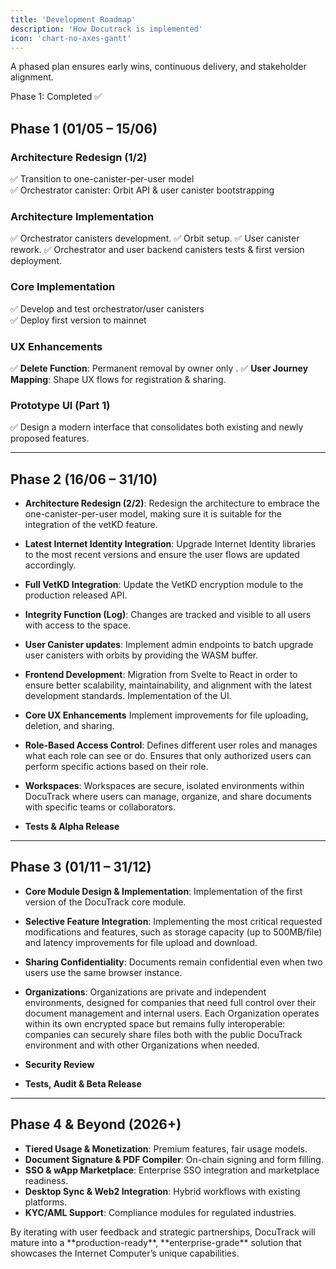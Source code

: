 ```yaml
---
title: 'Development Roadmap'
description: 'How Docutrack is implemented'
icon: 'chart-no-axes-gantt'
---
```


A phased plan ensures early wins, continuous delivery, and stakeholder alignment.

<TableOfContents />

<Callout emoji="🚀">
Phase 1: Completed ✅
</Callout>

## Phase 1 (01/05 – 15/06)

### Architecture Redesign (1/2)
✅ Transition to one-canister-per-user model  
✅ Orchestrator canister: Orbit API & user canister bootstrapping

### Architecture Implementation
✅ Orchestrator canisters development.
✅ Orbit setup.
✅ User canister rework.
✅ Orchestrator and user backend canisters tests & first version deployment.

### Core Implementation
✅ Develop and test orchestrator/user canisters  
✅ Deploy first version to mainnet

### UX Enhancements
✅ **Delete Function**: Permanent removal by owner only  .
✅ **User Journey Mapping**: Shape UX flows for registration & sharing.

### Prototype UI (Part 1)
✅ Design a modern interface that consolidates both existing and newly proposed features.

---

## Phase 2 (16/06 – 31/10)

- **Architecture Redesign (2/2)**: Redesign the architecture to embrace the one-canister-per-user model, making sure it is suitable for the integration of the vetKD feature.

- **Latest Internet Identity Integration**: Upgrade Internet Identity libraries to the most recent versions and ensure the user flows are updated accordingly.

- **Full VetKD Integration**: Update the VetKD encryption module to the production released API.

- **Integrity Function (Log)**: Changes are tracked and visible to all users with access to the space.

- **User Canister updates**: Implement admin endpoints to batch upgrade user canisters with orbits by providing the WASM buffer.

- **Frontend Development**: Migration from Svelte to React in order to ensure better scalability, maintainability, and alignment with the latest development standards.
Implementation of the UI.

- **Core UX Enhancements**
Implement improvements for file uploading, deletion, and sharing.

- **Role-Based Access Control**: Defines different user roles and manages what each role can see or do.
Ensures that only authorized users can perform specific actions based on their role.

- **Workspaces**: Workspaces are secure, isolated environments within DocuTrack where users can manage, organize, and share documents with specific teams or collaborators.

- **Tests & Alpha Release**

---

## Phase 3 (01/11 – 31/12)

- **Core Module Design & Implementation**: Implementation of the first version of the DocuTrack core module.

- **Selective Feature Integration**: Implementing the most critical requested modifications and features, such as storage capacity (up to 500MB/file) and latency improvements for file upload and download.

- **Sharing Confidentiality**: Documents remain confidential even when two users use the same browser instance.

- **Organizations**: Organizations are private and independent environments, designed for companies that need full control over their document management and internal users.
Each Organization operates within its own encrypted space but remains fully interoperable: companies can securely share files both with the public DocuTrack environment and with other Organizations when needed.

- **Security Review**

- **Tests, Audit & Beta Release**
---

## Phase 4 & Beyond (2026+)

- **Tiered Usage & Monetization**: Premium features, fair usage models.
- **Document Signature & PDF Compiler**: On-chain signing and form filling.  
- **SSO & wApp Marketplace**: Enterprise SSO integration and marketplace readiness.  
- **Desktop Sync & Web2 Integration**: Hybrid workflows with existing platforms.  
- **KYC/AML Support**: Compliance modules for regulated industries.

<Callout emoji="⚡">
By iterating with user feedback and strategic partnerships, DocuTrack will mature into a **production-ready**, **enterprise-grade** solution that showcases the Internet Computer’s unique capabilities.
</Callout>
